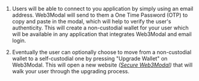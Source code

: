 1. Users will be able to connect to you application by simply using an email address. Web3Modal will send to them a One Time Password (OTP) to copy and paste in the modal, which will help to
verify the user's authenticity. This will create a non-custodial wallet for your user which will be available in any application that integrates Web3Modal and email login.

2. Eventually the user can optionally choose to move from a non-custodial wallet to a self-custodial one by pressing "Upgrade Wallet" on Web3Modal.
This will open a new website _([Secure Web3Modal](https://secure.web3modal.com/dashboard))_ that will walk your user through the upgrading process.
